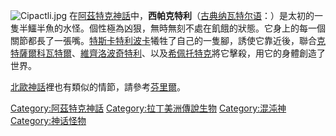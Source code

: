 {{unreferenced|time=2009-2-8}}

[[File:Cipactli.jpg|thumb]]
在[[阿茲特克神話|阿茲特克神話]]中，'''西帕克特利'''（[[古典纳瓦特尔语|古典纳瓦特尔语]]：{{lang|nah|Cipactli}}）是太初的一隻半鱷半魚的水怪。個性極為凶狠，無時無刻不處在飢餓的狀態。它身上的每一個關節都長了一張嘴。[[特斯卡特利波卡|特斯卡特利波卡]]犧牲了自己的一隻腳，誘使它靠近後，聯合[[克特薩爾科瓦特爾|克特薩爾科瓦特爾]]、[[維齊洛波奇特利|維齊洛波奇特利]]、以及[[希佩托特克|希佩托特克]]將它擊殺，用它的身體創造了世界。

[[北歐神話|北歐神話]]裡也有類似的情節，請參考[[芬里爾|芬里爾]]。

{{Myth-stub}}

[[Category:阿茲特克神話|Category:阿茲特克神話]]
[[Category:拉丁美洲傳說生物|Category:拉丁美洲傳說生物]]
[[Category:混沌神|Category:混沌神]]
[[Category:神话怪物|Category:神话怪物]]